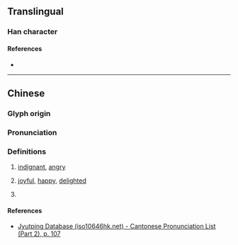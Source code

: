 {{see also|湧|愑}}
{{character info}}

==Translingual==

===Han character===
{{Han char|rn=61|rad=心|as=07|sn=10|four=97027|canj=PNIB|ids=⿰忄甬}}

====References====
* {{Han ref|kx=0386.190|dkj=10622|dj=0718.190|hdz=42307.070|uh=6080|ud=24704|bh=D1A4|bd=53668}}

----

==Chinese==
{{zh-forms|alt=愑}}

===Glyph origin===
{{Han etym}}
{{Han compound|心|甬|t1=heart|alt1=忄|ls=psc|c1=s|c2=p}}

===Pronunciation===
{{zh-pron
|m=yǒng
|c=jung5
|mc=y
|oc=y
|cat=
}}

===Definitions===
{{zh-hanzi}}

# {{zh-obsolete}} [[indignant]], [[angry]]
# {{zh-obsolete}} [[joyful]], [[happy]], [[delighted]]
# {{zh-alt-form|湧}}

====References====
* [http://www.iso10646hk.net/jp/document/download.jsp Jyutping Database (iso10646hk.net) - Cantonese Pronunciation List (Part 2), p. 107]